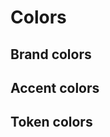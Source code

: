 

<Meta title="Colors" />

# Colors

## Brand colors

<ColorPalette>
  <ColorItem title="Primary" subtitle="Ribbon Blue" colors={[colors.PRIMARY]} />
  <ColorItem title="Secondary" subtitle="Hawkes Blue" colors={[colors.SECONDARY]} />
  <ColorItem title="Tertiary" subtitle="Cadet Blue (Primary derivative)" colors={[toHex(colors.TERTIARY)]} />
</ColorPalette>

## Accent colors

<ColorPalette>
  <ColorItem
    title="Notice"
    subtitle="Ribbon Blue (Primary derivative)"
    colors={[toHex(colors.NOTICE)]}
  />
  <ColorItem
    title="Success"
    subtitle="Caribbean Green"
    colors={[colors.SUCCESS]}
  />
  <ColorItem
    title="Warning"
    subtitle="Amber Orange"
    colors={[colors.WARNING]}
  />
  <ColorItem
    title="Danger"
    subtitle="Radical Red"
    colors={[colors.DANGER]}
  />
</ColorPalette>

## Token colors

<ColorPalette>
  <ColorItem title="Background / Primary" subtitle="White" colors={[colors.BACKGROUND_PRIMARY]} />
  <ColorItem
    title="Background / Secondary"
    subtitle="Porcelain Gray"
    colors={[colors.BACKGROUND_SECONDARY]}
  />
  <ColorItem title="Text / Primary" subtitle="Haiti Blue" colors={[colors.TEXT_PRIMARY]} />
  <ColorItem title="Text / Secondary" subtitle="Hawkes Blue" colors={[colors.TEXT_SECONDARY]} />
</ColorPalette>
